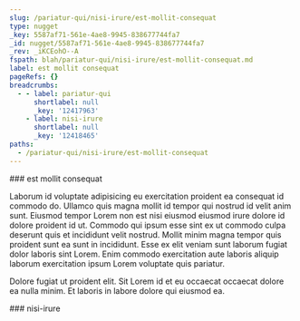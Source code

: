 ```yaml
---
slug: /pariatur-qui/nisi-irure/est-mollit-consequat
type: nugget
_key: 5587af71-561e-4ae8-9945-838677744fa7
_id: nugget/5587af71-561e-4ae8-9945-838677744fa7
_rev: _iKCEohO--A
fspath: blah/pariatur-qui/nisi-irure/est-mollit-consequat.md
label: est mollit consequat
pageRefs: {}
breadcrumbs:
  - - label: pariatur-qui
      shortlabel: null
      _key: '12417963'
    - label: nisi-irure
      shortlabel: null
      _key: '12418465'
paths:
  - /pariatur-qui/nisi-irure/est-mollit-consequat
---
```


<NuggetArea>
<Nugget slug="/pariatur-qui/nisi-irure/est-mollit-consequat" type="nugget" _key="5587af71-561e-4ae8-9945-838677744fa7" _id="nugget/5587af71-561e-4ae8-9945-838677744fa7" _rev="_iKCEohO--A" fspath="blah/pariatur-qui/nisi-irure/est-mollit-consequat.md" label="est mollit consequat" paths="/pariatur-qui/nisi-irure/est-mollit-consequat">
<NuggetBody>
### est mollit consequat

Laborum id voluptate adipisicing eu exercitation proident ea consequat id commodo do. Ullamco quis magna mollit id tempor qui nostrud id velit anim sunt. Eiusmod tempor Lorem non est nisi eiusmod eiusmod irure dolore id dolore proident id ut. Commodo qui ipsum esse sint ex ut commodo culpa deserunt quis et incididunt velit nostrud. Mollit minim magna tempor quis proident sunt ea sunt in incididunt. Esse ex elit veniam sunt laborum fugiat dolor laboris sint Lorem. Enim commodo exercitation aute laboris aliquip laborum exercitation ipsum Lorem voluptate quis pariatur.

Dolore fugiat ut proident elit. Sit Lorem id et eu occaecat occaecat dolore ea nulla minim. Et laboris in labore dolore qui eiusmod ea.

</NuggetBody>
<Breadcrumbs>
<Crumbs>
<Crumb _key="12417963" label="pariatur-qui" /><Crumb _key="12418465" label="nisi-irure" />
</Crumbs>
</Breadcrumbs>
</Nugget>

<NuggetsInbound>
</NuggetsInbound>
<NuggetsOutbound>
</NuggetsOutbound>
</NuggetArea>
<PassagesInbound>
<Passage direction="inbound" type="passage" _key="12418465" _id="passage/12418465" _rev="_iKCEogy---" label="nisi-irure" passage="nisi-irure" fspath="blah/pariatur-qui/nisi-irure" paths="/pariatur-qui/nisi-irure" slug="/pariatur-qui/nisi-irure">
<NuggetBody>
### nisi-irure

</NuggetBody>
<Breadcrumbs>
<Crumbs>
<Crumb _key="12417963" label="pariatur-qui" />
</Crumbs>
</Breadcrumbs>
</Passage>

</PassagesInbound>
<PassagesOutbound>
</PassagesOutbound>